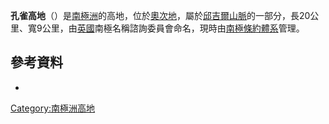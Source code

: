 {{coord|81|33|S|158|45|E|display=title}}

'''孔雀高地'''（{{lang-en|Peacock Heights}}）是[[南極洲|南極洲]]的高地，位於[[奧次地|奧次地]]，屬於[[邱吉爾山脈|邱吉爾山脈]]的一部分，長20公里、寬9公里，由[[英國|英國]]南極名稱諮詢委員會命名，現時由[[南極條約體系|南極條約體系]]管理。

==參考資料==
*{{usgs-gazetteer}}

{{DEFAULTSORT:Peacock Heights}}
[[Category:南極洲高地|Category:南極洲高地]]


{{OatesLand-geo-stub}}